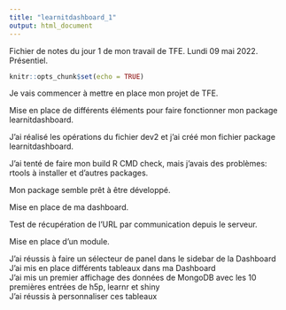 ```yaml
---
title: "learnitdashboard_1"
output: html_document
---
```


Fichier de notes du jour 1 de mon travail de TFE. Lundi 09 mai 2022. Présentiel.

```r
knitr::opts_chunk$set(echo = TRUE)
```

Je vais commencer à mettre en place mon projet de TFE. \

Mise en place de différents éléments pour faire fonctionner mon package learnitdashboard. \


J'ai réalisé les opérations du fichier dev2 et j'ai créé mon fichier package learnitdashboard. \

J'ai tenté de faire mon build R CMD check, mais j'avais des problèmes: rtools à installer et d'autres packages. \

Mon package semble prêt à être développé. \


Mise en place de ma dashboard. \

Test de récupération de l'URL par communication depuis le serveur. \

Mise en place d'un module. \


J'ai réussis à faire un sélecteur de panel dans le sidebar de la Dashboard \
J'ai mis en place différents tableaux dans ma Dashboard \
J'ai mis un premier affichage des données de MongoDB avec les 10 premières entrées de h5p, learnr et shiny \
J'ai réussis à personnaliser ces tableaux \

